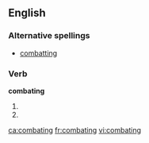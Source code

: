 ==English==

===Alternative spellings===
*[[combatting]]

===Verb===
'''combating'''

# {{past of|[[combat]]}}
# {{alternative spelling of|[[combatting]]}}

[[ca:combating]]
[[fr:combating]]
[[vi:combating]]